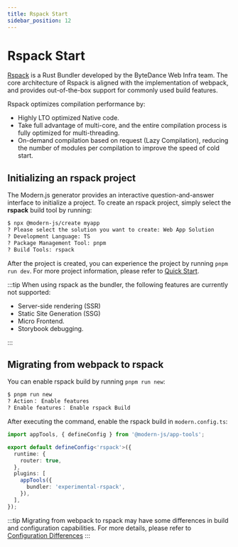 ```yaml
---
title: Rspack Start
sidebar_position: 12
---
```


# Rspack Start

[Rspack](https://www.rspack.org/) is a Rust Bundler developed by the ByteDance Web Infra team. The core architecture of Rspack is aligned with the implementation of webpack, and provides out-of-the-box support for commonly used build features.

Rspack optimizes compilation performance by:

- Highly LTO optimized Native code.
- Take full advantage of multi-core, and the entire compilation process is fully optimized for multi-threading.
- On-demand compilation based on request (Lazy Compilation), reducing the number of modules per compilation to improve the speed of cold start.

## Initializing an rspack project

The Modern.js generator provides an interactive question-and-answer interface to initialize a project. To create an rspack project, simply select the **rspack** build tool by running:

```bash
$ npx @modern-js/create myapp
? Please select the solution you want to create: Web App Solution
? Development Language: TS
? Package Management Tool: pnpm
? Build Tools: rspack
```

After the project is created, you can experience the project by running `pnpm run dev`. For more project information, please refer to [Quick Start](/guides/get-started/quick-start.html).

:::tip
When using rspack as the bundler, the following features are currently not supported:

- Server-side rendering (SSR)
- Static Site Generation (SSG)
- Micro Frontend.
- Storybook debugging.

:::

## Migrating from webpack to rspack

You can enable rspack build by running `pnpm run new`:

```bash
$ pnpm run new
? Action： Enable features
? Enable features： Enable rspack Build
```

After executing the command, enable the rspack build in `modern.config.ts`:

```ts title=modern.config.ts
import appTools, { defineConfig } from '@modern-js/app-tools';

export default defineConfig<'rspack'>({
  runtime: {
    router: true,
  },
  plugins: [
    appTools({
      bundler: 'experimental-rspack',
    }),
  ],
});
```

:::tip
Migrating from webpack to rspack may have some differences in build and configuration capabilities. For more details, please refer to [Configuration Differences](https://modernjs.dev/builder/en/guide/advanced/rspack-start.html#migrating-from-webpack-to-rspack)
:::

